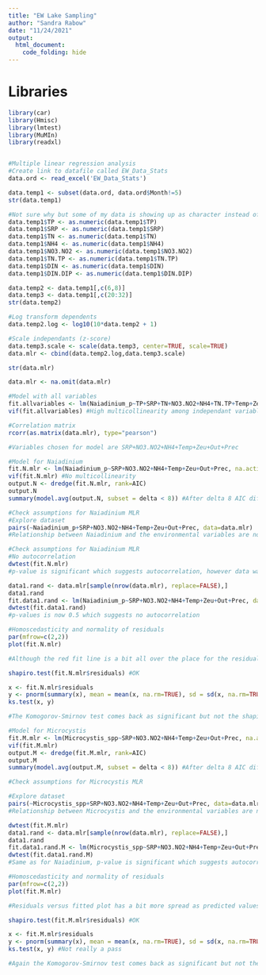 ```yaml
---
title: "EW Lake Sampling"
author: "Sandra Rabow"
date: "11/24/2021"
output: 
  html_document:
    code_folding: hide
---
```




# Libraries
```r
library(car)
library(Hmisc)
library(lmtest)
library(MuMIn)
library(readxl)



```


```r
#Multiple linear regression analysis
#Create link to datafile called EW_Data_Stats
data.ord <- read_excel('EW_Data_Stats')

data.temp1 <- subset(data.ord, data.ord$Month!=5)
str(data.temp1)

#Not sure why but some of my data is showing up as character instead of numeric - below is a quick fix.
data.temp1$TP <- as.numeric(data.temp1$TP)
data.temp1$SRP <- as.numeric(data.temp1$SRP)
data.temp1$TN <- as.numeric(data.temp1$TN)
data.temp1$NH4 <- as.numeric(data.temp1$NH4)
data.temp1$NO3.NO2 <- as.numeric(data.temp1$NO3.NO2)
data.temp1$TN.TP <- as.numeric(data.temp1$TN.TP)
data.temp1$DIN <- as.numeric(data.temp1$DIN)
data.temp1$DIN.DIP <- as.numeric(data.temp1$DIN.DIP)

data.temp2 <- data.temp1[,c(6,8)]
data.temp3 <- data.temp1[,c(20:32)]
str(data.temp2)

#Log transform dependents
data.temp2.log <- log10(10*data.temp2 + 1)

#Scale independants (z-score)
data.temp3.scale <- scale(data.temp3, center=TRUE, scale=TRUE)
data.mlr <- cbind(data.temp2.log,data.temp3.scale)

str(data.mlr)

data.mlr <- na.omit(data.mlr)

#Model with all variables
fit.allvariables <- lm(Naiadinium_p~TP+SRP+TN+NO3.NO2+NH4+TN.TP+Temp+Zeu+Out+Prec+Rad, na.action=na.fail, data=data.mlr)
vif(fit.allvariables) #High multicollinearity among independant variables

#Correlation matrix
rcorr(as.matrix(data.mlr), type="pearson")

#Variables chosen for model are SRP+NO3.NO2+NH4+Temp+Zeu+Out+Prec
```

```r
#Model for Naiadinium
fit.N.mlr <- lm(Naiadinium_p~SRP+NO3.NO2+NH4+Temp+Zeu+Out+Prec, na.action=na.fail, data=data.mlr)
vif(fit.N.mlr) #No multicollinearity
output.N <- dredge(fit.N.mlr, rank=AIC)
output.N
summary(model.avg(output.N, subset = delta < 8)) #After delta 8 AIC difference between models is greater than 2
```

```r
#Check assumptions for Naiadinium MLR
#Explore dataset
pairs(~Naiadinium_p+SRP+NO3.NO2+NH4+Temp+Zeu+Out+Prec, data=data.mlr)
#Relationship between Naiadinium and the environmental variables are not clearly linear but nor are there any other clear patterns

#Check assumptions for Naiadinium MLR
#No autocorrelation
dwtest(fit.N.mlr)
#p-value is significant which suggests autocorrelation, however data was collected over multiple years and differences between years can cause false autocorrelation in the dw-test. This hypothesis can be tested by randomizing the order of the rows in the dataset and re-running the Durbin-Watson test

data1.rand <- data.mlr[sample(nrow(data.mlr), replace=FALSE),] 
data1.rand
fit.data1.rand <- lm(Naiadinium_p~SRP+NO3.NO2+NH4+Temp+Zeu+Out+Prec, data=data1.rand)
dwtest(fit.data1.rand)
#p-values is now 0.5 which suggests no autocorrelation

#Homoscedasticity and normality of residuals
par(mfrow=c(2,2)) 
plot(fit.N.mlr)

#Although the red fit line is a bit all over the place for the residuals vs fitted plot, there is no clear increase in variance with predicted values so we consider the assumption of homoscedasticity fulfilled

shapiro.test(fit.N.mlr$residuals) #OK

x <- fit.N.mlr$residuals 
y <- pnorm(summary(x), mean = mean(x, na.rm=TRUE), sd = sd(x, na.rm=TRUE)) 
ks.test(x, y) 

#The Komogorov-Smirnov test comes back as significant but not the shapiro test and the QQ plot looks good for the majority of the line so we accept the assumption that the residuals from the regression are normally distributed.

```


```r
#Model for Microcystis
fit.M.mlr <- lm(Microcystis_spp~SRP+NO3.NO2+NH4+Temp+Zeu+Out+Prec, na.action=na.fail, data=data.mlr)
vif(fit.M.mlr)
output.M <- dredge(fit.M.mlr, rank=AIC)
output.M
summary(model.avg(output.M, subset = delta < 8)) #After delta 8 AIC difference between models is greater than 2
```



```r
#Check assumptions for Microcystis MLR

#Explore dataset
pairs(~Microcystis_spp+SRP+NO3.NO2+NH4+Temp+Zeu+Out+Prec, data=data.mlr)
#Relationship between Microcystis and the environmental variables are not clearly linear but nor are there any other clear patterns

dwtest(fit.M.mlr)
data1.rand <- data.mlr[sample(nrow(data.mlr), replace=FALSE),] 
data1.rand
fit.data1.rand.M <- lm(Microcystis_spp~SRP+NO3.NO2+NH4+Temp+Zeu+Out+Prec, data=data1.rand) 
dwtest(fit.data1.rand.M)
#Same as for Naiadinium, p-value is significant which suggests autocorrelation, however data was collected over multiple years and differences between years can cause false autocorrelation in the dw-test. This hypothesis can be tested by randomizing the order of the rows in the dataset and re-running the Durbin-Watson test in which case the result is non-significant.

#Homoscedasticity and normality of residuals
par(mfrow=c(2,2)) 
plot(fit.M.mlr)

#Residuals versus fitted plot has a bit more spread as predicted values increase but I would still argue that variance is similarly high in the beginning and end so the assumption of homoscedasticity can be accepted

shapiro.test(fit.M.mlr$residuals) #OK

x <- fit.M.mlr$residuals 
y <- pnorm(summary(x), mean = mean(x, na.rm=TRUE), sd = sd(x, na.rm=TRUE)) 
ks.test(x, y) #Not really a pass

#Again the Komogorov-Smirnov test comes back as significant but not the shapiro test and the QQ plot looks decent for the majority of the line so we accept the assumption that the residuals from the regression are normally distributed.

```
